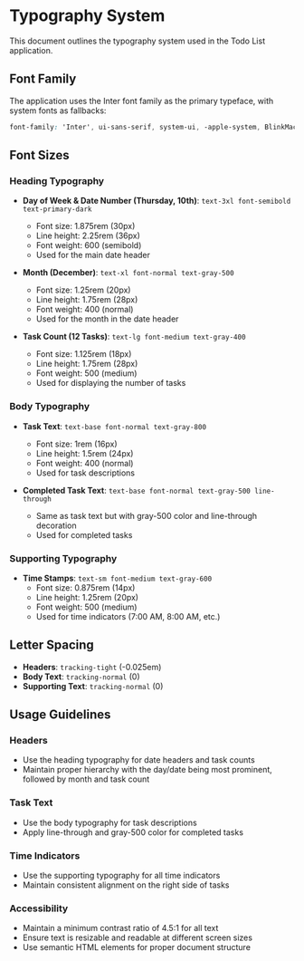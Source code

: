 # Typography System

This document outlines the typography system used in the Todo List application.

## Font Family

The application uses the Inter font family as the primary typeface, with system fonts as fallbacks:

```css
font-family: 'Inter', ui-sans-serif, system-ui, -apple-system, BlinkMacSystemFont, 'Segoe UI', Roboto, 'Helvetica Neue', Arial, sans-serif;
```

## Font Sizes

### Heading Typography

- **Day of Week & Date Number (Thursday, 10th)**: `text-3xl font-semibold text-primary-dark`
  - Font size: 1.875rem (30px)
  - Line height: 2.25rem (36px)
  - Font weight: 600 (semibold)
  - Used for the main date header

- **Month (December)**: `text-xl font-normal text-gray-500`
  - Font size: 1.25rem (20px)
  - Line height: 1.75rem (28px)
  - Font weight: 400 (normal)
  - Used for the month in the date header

- **Task Count (12 Tasks)**: `text-lg font-medium text-gray-400`
  - Font size: 1.125rem (18px)
  - Line height: 1.75rem (28px)
  - Font weight: 500 (medium)
  - Used for displaying the number of tasks

### Body Typography

- **Task Text**: `text-base font-normal text-gray-800`
  - Font size: 1rem (16px)
  - Line height: 1.5rem (24px)
  - Font weight: 400 (normal)
  - Used for task descriptions

- **Completed Task Text**: `text-base font-normal text-gray-500 line-through`
  - Same as task text but with gray-500 color and line-through decoration
  - Used for completed tasks

### Supporting Typography

- **Time Stamps**: `text-sm font-medium text-gray-600`
  - Font size: 0.875rem (14px)
  - Line height: 1.25rem (20px)
  - Font weight: 500 (medium)
  - Used for time indicators (7:00 AM, 8:00 AM, etc.)

## Letter Spacing

- **Headers**: `tracking-tight` (-0.025em)
- **Body Text**: `tracking-normal` (0)
- **Supporting Text**: `tracking-normal` (0)

## Usage Guidelines

### Headers

- Use the heading typography for date headers and task counts
- Maintain proper hierarchy with the day/date being most prominent, followed by month and task count

### Task Text

- Use the body typography for task descriptions
- Apply line-through and gray-500 color for completed tasks

### Time Indicators

- Use the supporting typography for all time indicators
- Maintain consistent alignment on the right side of tasks

### Accessibility

- Maintain a minimum contrast ratio of 4.5:1 for all text
- Ensure text is resizable and readable at different screen sizes
- Use semantic HTML elements for proper document structure 